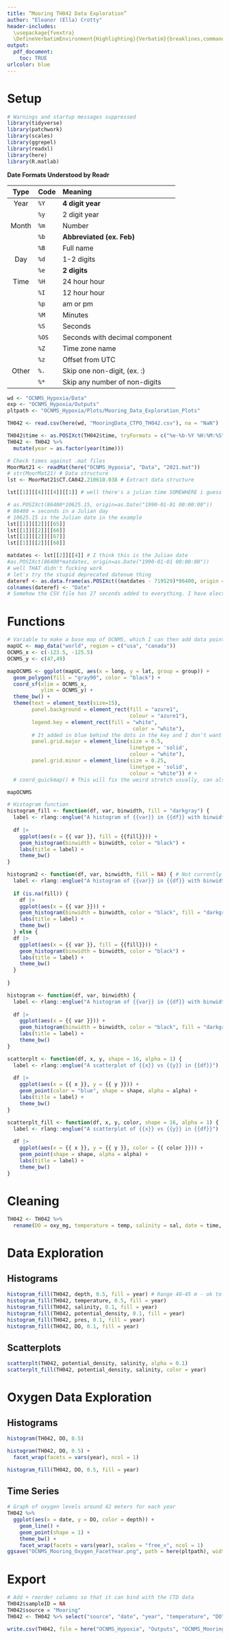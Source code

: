 ```yaml
---
title: “Mooring TH042 Data Exploration”
author: "Eleanor (Ella) Crotty"
header-includes:
  \usepackage{fvextra}
  \DefineVerbatimEnvironment{Highlighting}{Verbatim}{breaklines,commandchars=\\\{\}}
output:
  pdf_document:
    toc: TRUE
urlcolor: blue
---
```


# Setup

```r
# Warnings and startup messages suppressed
library(tidyverse)
library(patchwork)
library(scales)
library(ggrepel)
library(readxl)
library(here)
library(R.matlab)
```

**Date Formats Understood by Readr**

| Type  | Code| Meaning    | 
|:-----:|:-----|:-----------|
| Year  | `%Y` | **4 digit year** |
|       | `%y` | 2 digit year |
| Month | `%m` | Number       |
|       | `%b` | **Abbreviated (ex. Feb)** |
|       | `%B` | Full name |
| Day   | `%d` | 1-2 digits |
|       | `%e` | **2 digits** |
| Time  | `%H` | 24 hour hour |
|       | `%I` | 12 hour hour |
|       | `%p` | am or pm |
|       | `%M` | Minutes |
|       | `%S` | Seconds |
|       | `%OS`| Seconds with decimal component|
|       | `%Z` | Time zone name |
|       | `%z` | Offset from UTC |
| Other | `%.` | Skip one non-digit, (ex. :) |
|       | `%*` | Skip any number of non-digits |

```r
wd <- "OCNMS_Hypoxia/Data"
exp <- "OCNMS_Hypoxia/Outputs"
pltpath <- "OCNMS_Hypoxia/Plots/Mooring_Data_Exploration_Plots"

TH042 <- read.csv(here(wd, "MooringData_CTPO_TH042.csv"), na = "NaN")

TH042$time <- as.POSIXct(TH042$time, tryFormats = c("%e-%b-%Y %H:%M:%S"), tz = "UTC")
TH042 <- TH042 %>%
  mutate(year = as.factor(year(time)))
```

```r
# Check times against .mat files
MoorMat21 <- readMat(here("OCNMS_Hypoxia", "Data", "2021.mat"))
# str(MoorMat21) # Data structure
lst <- MoorMat21$CT.CA042.210610.038 # Extract data structure

lst[[1]][[4]][[4]][[1]] # well there's a julian time SOMEWHERE i guess

# as.POSIXct(86400*10625.15, origin=as.Date("1990-01-01 00:00:00"))
# 86400 = seconds in a Julian day
# 10625.15 is the Julian date in the example
lst[[1]][[2]][[65]]
lst[[1]][[2]][[66]]
lst[[1]][[2]][[67]]
lst[[1]][[2]][[68]]

matdates <- lst[[2]][[4]] # I think this is the Julian date
#as.POSIXct(86400*matdates, origin=as.Date("1990-01-01 00:00:00"))
# well THAT didn't fucking work
# let's try the stupid deprecated datenum thing
dateref <- as.data.frame(as.POSIXct((matdates - 719529)*86400, origin = "1970-01-01", tz = "UTC")) # subtract to get origin = January 0, 0000 (this is a made up date so as.POSIXct won't handle it natively), need to multiply by seconds in a day to go from datenum (days since made up Matlab epoch) to POSIXct (seconds since Unix epoch). Just kinda hoping they were using UTC here.
colnames(dateref) <- "Date"
# Somehow the CSV file has 27 seconds added to everything. I have elected to ignore that for the time being because it is small.
```


# Functions

```r
# Variable to make a base map of OCNMS, which I can then add data points to
mapUC <- map_data("world", region = c("usa", "canada"))
OCNMS_x <- c(-123.5, -125.5)
OCNMS_y <- c(47,49)

mapOCNMS <- ggplot(mapUC, aes(x = long, y = lat, group = group)) +
  geom_polygon(fill = "gray90", color = "black") +
  coord_sf(xlim = OCNMS_x, 
           ylim = OCNMS_y) +
  theme_bw() +
  theme(text = element_text(size=15),
        panel.background = element_rect(fill = "azure1", 
                                        colour = "azure1"),
        legend.key = element_rect(fill = "white",
                                         color = "white"),
        # It added in blue behind the dots in the key and I don't want that
        panel.grid.major = element_line(size = 0.5, 
                                        linetype = 'solid', 
                                        colour = "white"), 
        panel.grid.minor = element_line(size = 0.25, 
                                        linetype = 'solid', 
                                        colour = "white")) # +
  # coord_quickmap() # This will fix the weird stretch usually, can also do coord_fixed(ratio = 1.3)

mapOCNMS
```

```r
# Histogram function
histogram_fill <- function(df, var, binwidth, fill = "darkgray") {
  label <- rlang::englue("A histogram of {{var}} in {{df}} with binwidth {binwidth}")
  
  df |> 
    ggplot(aes(x = {{ var }}, fill = {{fill}})) + 
    geom_histogram(binwidth = binwidth, color = "black") + 
    labs(title = label) +
    theme_bw()
}

histogram2 <- function(df, var, binwidth, fill = NA) { # Not currently functional
  label <- rlang::englue("A histogram of {{var}} in {{df}} with binwidth {binwidth}")
  
  if (is.na(fill)) {
    df |> 
    ggplot(aes(x = {{ var }})) + 
    geom_histogram(binwidth = binwidth, color = "black", fill = "darkgray") + 
    labs(title = label) +
    theme_bw()
  } else {
  df |> 
    ggplot(aes(x = {{ var }}, fill = {{fill}})) + 
    geom_histogram(binwidth = binwidth, color = "black") + 
    labs(title = label) +
    theme_bw()
  }
  
}

histogram <- function(df, var, binwidth) {
  label <- rlang::englue("A histogram of {{var}} in {{df}} with binwidth {binwidth}")
  
  df |> 
    ggplot(aes(x = {{ var }})) + 
    geom_histogram(binwidth = binwidth, color = "black", fill = "darkgray") + 
    labs(title = label) +
    theme_bw()
}
```

```r
scatterplt <- function(df, x, y, shape = 16, alpha = 1) {
  label <- rlang::englue("A scatterplot of {{x}} vs {{y}} in {{df}}")
  
  df |> 
    ggplot(aes(x = {{ x }}, y = {{ y }})) + 
    geom_point(color = "blue", shape = shape, alpha = alpha) + 
    labs(title = label) +
    theme_bw()
}

scatterplt_fill <- function(df, x, y, color, shape = 16, alpha = 1) {
  label <- rlang::englue("A scatterplot of {{x}} vs {{y}} in {{df}}")
  
  df |> 
    ggplot(aes(x = {{ x }}, y = {{ y }}, color = {{ color }})) + 
    geom_point(shape = shape, alpha = alpha) + 
    labs(title = label) +
    theme_bw()
}
```

# Cleaning

```r
TH042 <- TH042 %>% 
  rename(DO = oxy_mg, temperature = temp, salinity = sal, date = time, potential_density = dens)
```

# Data Exploration

## Histograms
```r
histogram_fill(TH042, depth, 0.5, fill = year) # Range 40-45 m - ok to clip CTD data to that?
histogram_fill(TH042, temperature, 0.5, fill = year)
histogram_fill(TH042, salinity, 0.1, fill = year)
histogram_fill(TH042, potential_density, 0.1, fill = year)
histogram_fill(TH042, pres, 0.1, fill = year)
histogram_fill(TH042, DO, 0.1, fill = year)
```

## Scatterplots

```r
scatterplt(TH042, potential_density, salinity, alpha = 0.1)
scatterplt_fill(TH042, potential_density, salinity, color = year)
```


# Oxygen Data Exploration

## Histograms
```r
histogram(TH042, DO, 0.5)

histogram(TH042, DO, 0.5) +
  facet_wrap(facets = vars(year), ncol = 1)

histogram_fill(TH042, DO, 0.5, fill = year) 
```

## Time Series

```r
# Graph of oxygen levels around 42 meters for each year
TH042 %>% 
  ggplot(aes(x = date, y = DO, color = depth)) +
    geom_line() +
    geom_point(shape = 1) +
    theme_bw() +
    facet_wrap(facets = vars(year), scales = "free_x", ncol = 1)
ggsave("OCNMS_Mooring_Oxygen_FacetYear.png", path = here(pltpath), width = 3000, height = 4000, units = "px")
```

# Export

```r
# Add + reorder columns so that it can bind with the CTD data
TH042$sampleID = NA
TH042$source = "Mooring"
TH042 <- TH042 %>% select("source", "date", "year", "temperature", "DO", "salinity", "potential_density", "pres", "cond", "sampleID") # Just ignoring depth since the mooring's depth reading changes with the currents, but it's always near 42m

write.csv(TH042, file = here("OCNMS_Hypoxia", "Outputs", "OCNMS_Mooring_CleanData.csv"))
```

